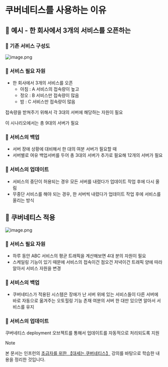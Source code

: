 # 쿠버네티스를 사용하는 이유

## 🔶 예시 - 한 회사에서 3개의 서비스를 오픈하는

### 🔹 기존 서비스 구성도

![image.png](./image.png)

### 🔹 서비스 필요 자원

- 한 회사에서 3개의 서비스를 오픈
    - 아침 :  A 서비스의 접속량이 높고
    - 정오 : B 서비스만 접속량이 많음
    - 밤 : C 서비스만 접속량이 많음

접속량을 받쳐주기 위해서 각 3대의 서버에 해당하는 자원이 필요

이 시나리오에서는 총 9대의 서버가 필요

### 🔹 서비스의 백업

- 서버 장애 상황에 대비해서 한 대의 여분 서버가 필요할 때
- 서버별로 여유 백업서버를 두어 총 3대의 서버가 추가로 필요해 12개의 서버가 필요

### 🔹 서비스의 업데이트

- 서비스의 중단이 허용되는 경우 모든 서버를 내렸다가 업데이트 작업 후에 다시 올림
- 무중단 서비스를 해야 되는 경우, 한 서버씩 내렸다가 업데이트 작업 후에 서비스를 올리는 방식

## 🔶 쿠버네티스 적용

![image.png](./image%201.png)

### 🔹 서비스 필요 자원

- 하루 동안 ABC 서비스의 평균 트래픽을 계산해보면 4대 분의 자원이 필요
- 스케일링 기능이 있기 때문에 서비스의 접속이건 점오건 저녁이건 트래픽 양에 따라 알아서 서비스 자원을 변경

### 🔹 서비스의 백업

- 쿠버네티스가 적용된 시스템은 장애가 난 서버 위에 있는 서비스들이 다른 서버에 바로 자동으로 옮겨주는 오토힐링 기능 존재 여분의 서버 한 대만 있으면 알아서 서비스를 유지

### 🔹 서비스의 업데이트

쿠버네티스 deployment 오브젝트를 통해서 업데이트를 자동적으로 처리되도록 지원

> [!NOTE]
>
> 본 문서는  인프런의 [초급자를 위한 【대세는 쿠버네티스】](https://www.inflearn.com/course/%EC%BF%A0%EB%B2%84%EB%84%A4%ED%8B%B0%EC%8A%A4-%EA%B8%B0%EC%B4%88/dashboard) 강의를 바탕으로 학습한 내용을 정리한 것입니다.